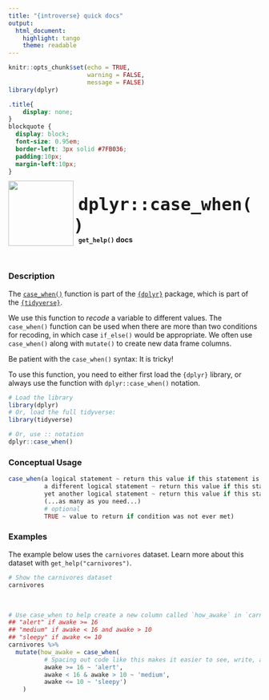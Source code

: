 ```yaml
---
title: "{introverse} quick docs"
output: 
  html_document:
    highlight: tango
    theme: readable
---
```



```r
knitr::opts_chunk$set(echo = TRUE, 
                      warning = FALSE, 
                      message = FALSE)
library(dplyr)
```

```css
.title{
    display: none;
}
blockquote {
  display: block;
  font-size: 0.95em;
  border-left: 3px solid #7FB036;
  padding:10px;
  margin-left:10px;
}
```

<div>
<br>
 <img src = "logo.png" style = "float:left;height:130px;margin-top:-20px;">
 <span style = "font-weight:bold;font-size:40px;"> 
  &nbsp;<code>dplyr::case_when()</code>
 </span>
 <br>
 <b>&nbsp;&nbsp;&nbsp;<code>get_help()</code> docs</b>
</div>
<br>

### Description

The [`case_when()`](https://dplyr.tidyverse.org/reference/case_when.html) function is part of the [`{dplyr}`](https://dplyr.tidyverse.org/) package, which is part of the [`{tidyverse}`](https://www.tidyverse.org/).

We use this function to *recode* a variable to different values. The `case_when()` function can be used when there are more than two conditions for recoding, in which case `if_else()` would be appropriate. We often use `case_when()` along with `mutate()` to create new data frame columns.

Be patient with the `case_when()` syntax: It is tricky!


<!-- Add the following if the topic is a function that does NOT come with base R, and uncomment/fill in the subsequent multiline HTML comment: -->
To use this function, you need to either first load the `{dplyr}` library, or always use the function with `dplyr::case_when()` notation.

```r
# Load the library
library(dplyr)
# Or, load the full tidyverse:
library(tidyverse)

# Or, use :: notation
dplyr::case_when()
```


### Conceptual Usage 

```r
case_when(a logical statement ~ return this value if this statement is TRUE,
          a different logical statement ~ return this value if this statement is TRUE,
          yet another logical statement ~ return this value if this statement is TRUE,
          (...as many as you need...)
          # optional
          TRUE ~ value to return if condition was not ever met)

```

### Examples

The example below uses the `carnivores` dataset. Learn more about this dataset with `get_help("carnivores")`.

```r
# Show the carnivores dataset
carnivores
```

<br>
```r
# Use case_when to help create a new column called `how_awake` in `carnivores` that will be:
## "alert" if awake >= 16
## "medium" if awake < 16 and awake > 10
## "sleepy" if awake <= 10
carnivores %>%
  mutate(how_awake = case_when(
          # Spacing out code like this makes it easier to see, write, and use.
          awake >= 16 ~ 'alert',
          awake < 16 & awake > 10 ~ 'medium',
          awake <= 10 ~ 'sleepy')
    )
```
